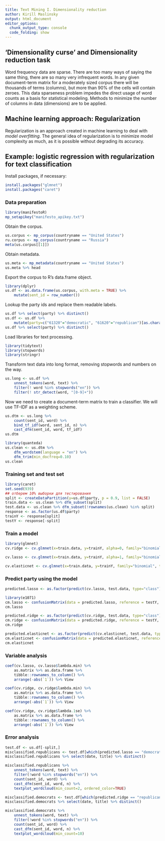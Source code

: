 ```yaml
---
title: Text Mining I. Dimensionality reduction
author: Kirill Maslinsky
output: html_document
editor_options: 
  chunk_output_type: console
  code_folding: show
---
```


## ‘Dimensionality curse’ and Dimensionality reduction task

Word frequency data are sparse. There are too many ways of saying the
same thing, there are so many very infrequent words. In any given
document-term matrix for a moderately sized corpus there will be
thousands of terms (columns), but more than 90% of the cells will
contain zeroes. This data sparseness problem impedes the direct usage
of word counts as a basis for statistical modeling. Methods to
minimize the number of columns in data (dimensions) are to be applied.

## Machine learning approach: Regularization

Regularization is an approach created in machine learning to deal with
*model overfitting*. The general idea of regularization is to minimize
model complexity as much, as it is possible without degrading its
accuracy.

## Example: logistic regression with regularization for text classification

Install packages, if necessary:

```r
install.packages("glmnet")
install.packages("caret")
```

### Data preparation

```r
library(manifestoR)
mp_setapikey("manifesto_apikey.txt")
```

Obtain the corpus.

```r
us.corpus <- mp_corpus(countryname == "United States")
ru.corpus <- mp_corpus(countryname == "Russia")
meta(us.corpus[[1]])
```

Obtain metadata. 

```r
us.meta <- mp_metadata(countryname == "United States")
us.meta %>% head
```

Export the corpus to R's data.frame object.

```r
library(dplyr)
us.df <- as.data.frame(us.corpus, with.meta = TRUE) %>%
    mutate(sent_id = row_number())
```

Lookup the party ids and replace them readable labels.

```r
us.df %>% select(party) %>% distinct()
us.df <- us.df %>%
    mutate(party=c("61320"="democratic", "61620"="republican")[as.character(party)]) 
us.df %>% select(party) %>% distinct()
```

Load libraries for text processing.

```r
library(tidytext)
library(stopwords)
library(stringr)
```

Transform text data into long format, removing stopwords and numbers on
the way.

```r
us.long <- us.df %>%
    unnest_tokens(word, text) %>%
    filter(! word %in% stopwords("en")) %>%
    filter(! str_detect(word, "[0-9]+"))
```

Now we need to create a document-term matrix to train a classifier. We
will use TF-IDF as a weighting scheme.

```r
us.dtm <- us.long %>%
    count(sent_id, word) %>%
    bind_tf_idf(word, sent_id, n) %>% 
    cast_dfm(sent_id, word, tf_idf)
us.dtm
```

```r
library(quanteda)
us.clean <- us.dtm %>%
    dfm_wordstem(language = "en") %>%
    dfm_trim(min_docfreq=0.10) 
us.clean
```

### Training set and test set

```r
library(caret)
set.seed(939)
## отберем 10% выборки для тестирования
split <- createDataPartition(y=us.df$party, p = 0.9, list = FALSE)
train.data <- us.clean %>% dfm_subset(split)
test.data <- us.clean %>% dfm_subset(!rownames(us.clean) %in% split) 
response <- as.factor(us.df$party)
trainY <- response[split]
testY <- response[-split]
```

### Train a model

```r
library(glmnet)
cv.ridge <- cv.glmnet(x=train.data, y=trainY, alpha=0, family="binomial", type.measure="auc", nfolds = 5, lambda = seq(0.001,0.1,by = 0.001), standardize=FALSE)
```

```r
cv.lasso <- cv.glmnet(x=train.data, y=trainY, alpha=1, family="binomial", type.measure="auc", nfolds = 5, lambda = seq(0.001,0.1,by = 0.001), standardize=FALSE)
```

```r
cv.elasticnet <- cv.glmnet(x=train.data, y=trainY, family="binomial", type.measure="auc", nfolds = 5, lambda = seq(0.001,0.1,by = 0.001), standardize=FALSE)
```

### Predict party using the model

```r
predicted.lasso <- as.factor(predict(cv.lasso, test.data, type="class"))
```

```r
library(e1071)
cm.lasso <- confusionMatrix(data = predicted.lasso, reference = testY, positive="democratic")
cm.lasso
```

```r
predicted.ridge <- as.factor(predict(cv.ridge, test.data, type="class"))
cm.ridge <- confusionMatrix(data = predicted.ridge, reference = testY, positive="democratic")
cm.ridge
```

```r
predicted.elasticnet <- as.factor(predict(cv.elasticnet, test.data, type="class"))
cm.elasticnet <- confusionMatrix(data = predicted.elasticnet, reference = testY, positive="democratic")
cm.elasticnet
```

### Variable analysis

```r
coef(cv.lasso, cv.lasso$lambda.min) %>%
    as.matrix %>% as.data.frame %>%
    tibble::rownames_to_column() %>%
    arrange(-abs(`1`)) %>% View
```

```r
coef(cv.ridge, cv.ridge$lambda.min) %>%
    as.matrix %>% as.data.frame %>%
    tibble::rownames_to_column() %>%
    arrange(-abs(`1`)) %>% View
```

```r
coef(cv.ridge, cv.ridge$lambda.1se) %>%
    as.matrix %>% as.data.frame %>%
    tibble::rownames_to_column() %>%
    arrange(-abs(`1`)) %>% View
```

### Error analysis

```r
test.df <- us.df[-split,]
misclassified.republicans <- test.df[which(predicted.lasso == "democratic" & testY == "republican"),]
misclassified.republicans %>% select(date, title) %>% distinct()

misclassified.republicans %>%
    unnest_tokens(word, text) %>%
    filter(!word %in% stopwords("en")) %>%
    count(sent_id, word) %>%
    cast_dfm(sent_id, word, n) %>%
    textplot_wordcloud(min_count=2, ordered_color=TRUE)
```

```r
misclassified.democrats <- test.df[which(predicted.ridge == "republican" & testY == "democratic"),]
misclassified.democrats %>% select(date, title) %>% distinct()

misclassified.democrats %>%
    unnest_tokens(word, text) %>%
    filter(!word %in% stopwords("en")) %>%
    count(sent_id, word) %>%
    cast_dfm(sent_id, word, n) %>%
    textplot_wordcloud(min_count=10)
```

